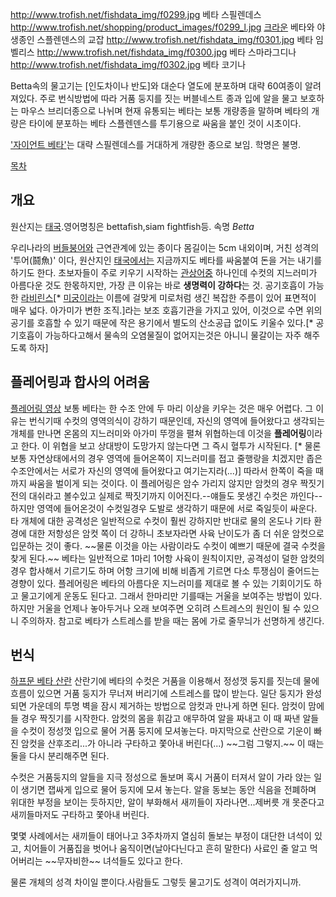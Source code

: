http://www.trofish.net/fishdata_img/f0299.jpg  베타 스필렌데스
http://www.trofish.net/shopping/product_images/f0299_l.jpg   [http://www.trofish.net/shopping/products_detail.php?gate=%BC%F6%C1%B7%B0%FC&category=%BF%AD%B4%EB%BE%EE&good_code=f0299 크라운] 베타와 야생종인 스플렌덴스의 교잡
http://www.trofish.net/fishdata_img/f0301.jpg  베타 임벨리스
http://www.trofish.net/fishdata_img/f0300.jpg  베타 스마라그디나
http://www.trofish.net/fishdata_img/f0302.jpg  베타 코기나

Betta속의 물고기는 [인도차이나 반도]와 대순다 열도에 분포하며 대략 60여종이 알려져있다.
주로 번식방법에 따라 거품 둥지를 짓는 버블네스트 종과 입에 알을 물고 보호하는 마우스 브리더종으로 나뉘며
현재 유통되는 베타는 보통 개량종을 말하며 베타의 개량은 타이에 분포하는 베타 스플렌덴스를 투기용으로 싸움을 붙인 것이 시초이다.


[http://shargas.egloos.com/4527062 '자이언트 베타']는 대략 스필렌데스를 거대하게 개량한 종으로 보임. 학명은 불명.

[[목차]]

== 개요 ==
원산지는 [[태국]].영어명칭은 bettafish,siam fightfish등. 속명 ''Betta''

우리나라의 [[버들붕어]]와 근연관계에 있는 종이다
몸길이는 5cm 내외이며, 거친 성격의 '투어(鬪魚)' 이다, 원산지인 [[태국]]에서는 지금까지도 베타를 싸움붙여 돈을 거는 내기를 하기도 한다. 초보자들이 주로 키우기 시작하는 [[관상어]]중 하나인데 수컷의 지느러미가 아름다운 것도 한몫하지만, 가장 큰 이유는 바로 '''생명력이 강하다'''는 것. 공기호흡이 가능한 [[라비린스]][* [[미궁]]이라는 이름에 걸맞게 미로처럼 생긴 복잡한 주름이 있어 표면적이 매우 넓다. 아가미가 변한 조직.]라는 보조 호흡기관을 가지고 있어, 이것으로 수면 위의 공기를 호흡할 수 있기 때문에 작은 용기에서 별도의 산소공급 없이도 키울수 있다.[* 공기호흡이 가능하다고해서 물속의 오염물질이 없어지는것은 아니니 물갈이는 자주 해주도록 하자]
== 플레어링과 합사의 어려움 ==

[http://youtu.be/cNlvOt6E37o 플레어링 영상]
보통 베타는 한 수조 안에 두 마리 이상을 키우는 것은 매우 어렵다. 그 이유는 번식기때 수컷의 영역의식이 강하기 때문인데, 자신의 영역에 들어왔다고 생각되는 개체를 만나면 온몸의 지느러미와 아가미 뚜껑을 펼쳐 위협하는데 이것을 '''플레어링'''이라고 한다. 
이 위협을 보고 상대방이 도망가지 않는다면 그 즉시 혈투가 시작된다. [* 물론 보통 자연상태에서의 경우 영역에 들어온쪽이 지느러미를 접고 줄행랑을 치겠지만 좁은 수조안에서는 서로가 자신의 영역에 들어왔다고 여기는지라(...)] 따라서 한쪽이 죽을 때까지 싸움을 벌이게 되는 것이다. 이 플레어링은 암수 가리지 않지만 암컷의 경우 짝짓기전의 대쉬라고 볼수있고 실제로 짝짓기까지 이어진다.--얘들도 못생긴 수컷은 까인다--
하지만 영역에 들어온것이 수컷일경우 도발로 생각하기 때문에 서로 죽일듯이 싸운다.
타 개체에 대한 공격성은 일반적으로 수컷이 훨씬 강하지만 반대로 물의 온도나 기타 환경에 대한 저항성은 암컷 쪽이 더 강하니 초보자라면 사육 난이도가 좀 더 쉬운 암컷으로 입문하는 것이 좋다. ~~물론 이것을 아는 사람이라도 수컷이 예쁘기 때문에 결국 수컷을 찾게 된다.~~ 
베타는 일반적으로 1마리 1어항 사육이 원칙이지만, 공격성이 덜한 암컷의 경우 합사해서 기르기도 하며 어항 크기에 비해 비좁게 기르면 다소 투쟁심이 줄어드는 경향이 있다.
플레어링은 베타의 아름다운 지느러미를 제대로 볼 수 있는 기회이기도 하고 물고기에게 운동도 된다고. 그래서 한마리만 기를때는 거울을 보여주는 방법이 있다. 하지만 거울을 언제나 놓아두거나 오래 보여주면 오히려 스트레스의 원인이 될 수 있으니 주의하자.
참고로 베타가 스트레스를 받을 때는 몸에 가로 줄무늬가 선명하게 생긴다. 

== 번식 ==

[http://youtu.be/rKnvlvHIoSc 하프문 베타 산란]
산란기에 베타의 수컷은 거품을 이용해서 정성껏 둥지를 짓는데 물에 흐름이 있으면 거품 둥지가 무너져 버리기에 스트레스를 많이 받는다. 
일단 둥지가 완성되면 가운데의 투명 벽을 잠시 제거하는 방법으로 암컷과 만나게 하면 된다. 암컷이 맘에 들 경우 짝짓기를 시작한다. 암컷의 몸을 휘감고 애무하여 알을 짜내고 이 때 짜낸 알들을 수컷이 정성껏 입으로 물어 거품 둥지에 모셔놓는다. 
마지막으로 산란으로 기운이 빠진 암컷을 산후조리...가 아니라 구타하고 쫓아내 버린다(...) ~~그럼 그렇지.~~ 이 때는 둘을 다시 분리해주면 된다.  

수컷은 거품둥지의 알들을 지극 정성으로 돌보며 혹시 거품이 터져서 알이 가라 앉는 일이 생기면 잽싸게 입으로 물어 둥지에 모셔 놓는다. 알을 동보는 동안 식음을 전폐하며 위대한 부정을 보이는 듯하지만, 알이 부화해서 새끼들이 자라나면...제버릇 개 못준다고 새끼들마저도 구타하고 쫓아내 버린다. 

몇몇 사례에서는 새끼들이 태어나고 3주차까지 열심히 돌보는 부정이 대단한 녀석이 있고, 치어들이 거품집을 벗어나 움직이면(날아다닌다고 흔히 말한다) 사료인 줄 알고 먹어버리는 ~~무자비한~~ 녀석들도 있다고 한다. 

물론 개체의 성격 차이일 뿐이다.사람들도 그렇듯 물고기도 성격이 여러가지니까.
